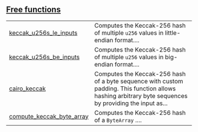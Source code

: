 
## [Free functions](./core-keccak-free_functions)

| | |
|:---|:---|
| [keccak_u256s_le_inputs](./core-keccak-keccak_u256s_le_inputs) | Computes the Keccak-256 hash of multiple `u256`  values in little-endian format.... |
| [keccak_u256s_be_inputs](./core-keccak-keccak_u256s_be_inputs) | Computes the Keccak-256 hash of multiple `u256`  values in big-endian format.... |
| [cairo_keccak](./core-keccak-cairo_keccak) | Computes the Keccak-256 hash of a byte sequence with custom padding. This function allows hashing arbitrary byte sequences by providing the input as... |
| [compute_keccak_byte_array](./core-keccak-compute_keccak_byte_array) | Computes the Keccak-256 hash of a `ByteArray` .... |
